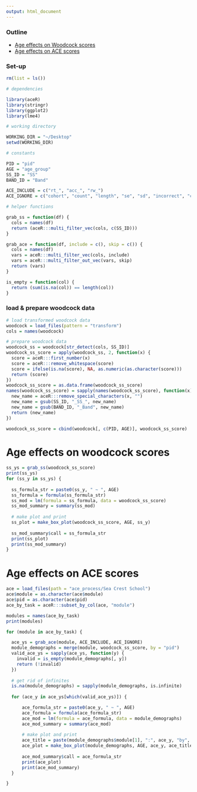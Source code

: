 ```yaml
---
output: html_document
---
```


### Outline

- [Age effects on Woodcock scores](#age-effects-on-woodcock-scores)
- [Age effects on ACE scores](#age-effects-on-ace-scores)

### Set-up

```r

rm(list = ls())

# dependencies

library(aceR)
library(stringr)
library(ggplot2)
library(lme4)

# working directory

WORKING_DIR = "~/Desktop"
setwd(WORKING_DIR)

# constants

PID = "pid"
AGE = "age_group"
SS_ID = "SS"
BAND_ID = "Band"

ACE_INCLUDE = c("rt_", "acc_", "rw_")
ACE_IGNORE = c("cohort", "count", "length", "se", "sd", "incorrect", "correct")

# helper functions 

grab_ss = function(df) {
  cols = names(df)
  return (aceR:::multi_filter_vec(cols, c(SS_ID)))
}

grab_ace = function(df, include = c(), skip = c()) {
  cols = names(df)
  vars = aceR:::multi_filter_vec(cols, include)
  vars = aceR:::multi_filter_out_vec(vars, skip)
  return (vars)
}

is_empty = function(col) {
  return (sum(is.na(col)) == length(col))
}

```

### load & prepare woodcock data

```r

# load transformed woodcock data
woodcock = load_files(pattern = "transform")
cols = names(woodcock)

# prepare woodcock data
woodcock_ss = woodcock[str_detect(cols, SS_ID)]
woodcock_ss_score = apply(woodcock_ss, 2, function(x) {
  score = aceR:::first_number(x)
  score = aceR:::remove_whitespace(score)
  score = ifelse(is.na(score), NA, as.numeric(as.character(score)))
  return (score)
})
woodcock_ss_score = as.data.frame(woodcock_ss_score)
names(woodcock_ss_score) = sapply(names(woodcock_ss_score), function(x) {
  new_name = aceR:::remove_special_characters(x, "")
  new_name = gsub(SS_ID, "_SS_", new_name)
  new_name = gsub(BAND_ID, "_Band", new_name)
  return (new_name)
})

woodcock_ss_score = cbind(woodcock[, c(PID, AGE)], woodcock_ss_score)

```

# Age effects on woodcock scores

```r
ss_ys = grab_ss(woodcock_ss_score)
print(ss_ys)
for (ss_y in ss_ys) {
  
  ss_formula_str = paste0(ss_y, " ~ ", AGE)
  ss_formula = formula(ss_formula_str)
  ss_mod = lm(formula = ss_formula, data = woodcock_ss_score)
  ss_mod_summary = summary(ss_mod)
  
  # make plot and print
  ss_plot = make_box_plot(woodcock_ss_score, AGE, ss_y)
  
  ss_mod_summary$call = ss_formula_str
  print(ss_plot)
  print(ss_mod_summary)
}

```

# Age effects on ACE scores

```r

ace = load_files(path = "ace_process/Sea Crest School")
ace$module = as.character(ace$module)
ace$pid = as.character(ace$pid)
ace_by_task = aceR:::subset_by_col(ace, "module")

modules = names(ace_by_task)
print(modules)

```

```r

for (module in ace_by_task) {

  ace_ys = grab_ace(module, ACE_INCLUDE, ACE_IGNORE)
  module_demographs = merge(module, woodcock_ss_score, by = "pid")
  valid_ace_ys = sapply(ace_ys, function(y) {
    invalid = is_empty(module_demographs[, y])
    return (!invalid)
  })
  
  # get rid of infinites
  is.na(module_demographs) = sapply(module_demographs, is.infinite)
  
  for (ace_y in ace_ys[which(valid_ace_ys)]) {

      ace_formula_str = paste0(ace_y, " ~ ", AGE)
      ace_formula = formula(ace_formula_str)
      ace_mod = lm(formula = ace_formula, data = module_demographs)
      ace_mod_summary = summary(ace_mod)
      
      # make plot and print
      ace_title = paste(module_demographs$module[1], ":", ace_y, "by", AGE)
      ace_plot = make_box_plot(module_demographs, AGE, ace_y, ace_title)
  
      ace_mod_summary$call = ace_formula_str
      print(ace_plot)
      print(ace_mod_summary)
  }

}

```

